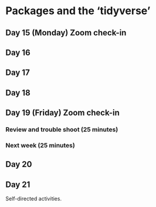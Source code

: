 # Packages and the 'tidyverse' {#three}

## Day 15 (Monday) Zoom check-in

## Day 16

## Day 17

## Day 18

## Day 19 (Friday) Zoom check-in

### Review and trouble shoot (25 minutes)

### Next week (25 minutes)

## Day 20

## Day 21

Self-directed activities.
